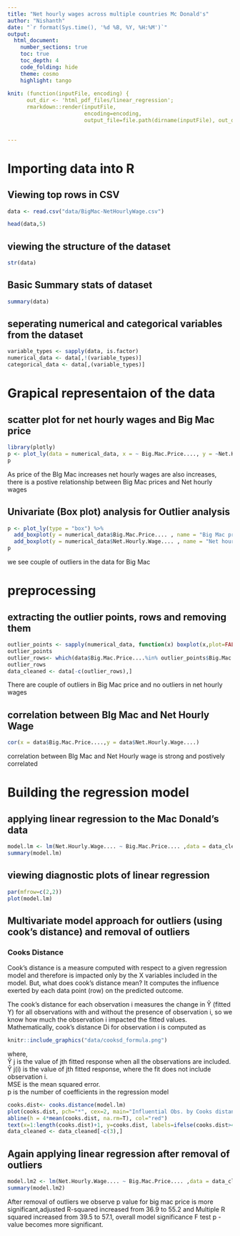 ```yaml
---
title: "Net hourly wages across multiple countries Mc Donald's"
author: "Nishanth"
date: "`r format(Sys.time(), '%d %B, %Y, %H:%M')`"
output:
  html_document:
    number_sections: true
    toc: true
    toc_depth: 4
    code_folding: hide
    theme: cosmo
    highlight: tango
    
knit: (function(inputFile, encoding) { 
      out_dir <- 'html_pdf_files/linear_regression';
      rmarkdown::render(inputFile,
                        encoding=encoding, 
                        output_file=file.path(dirname(inputFile), out_dir, 'Linear_regression.html')) })
    

---
```



# Importing data into R

## Viewing top rows in CSV
```r
data <- read.csv("data/BigMac-NetHourlyWage.csv")

head(data,5)
```


## viewing the structure of the dataset 

```r
str(data)
```

## Basic Summary stats of dataset

```r
summary(data)
```

## seperating numerical and categorical variables from the dataset
```r
variable_types <- sapply(data, is.factor) 
numerical_data <- data[,!(variable_types)]
categorical_data <- data[,(variable_types)]

```


# Grapical representaion of the data

## scatter plot for net hourly wages and Big Mac price


```r
library(plotly)
p <- plot_ly(data = numerical_data, x = ~ Big.Mac.Price...., y = ~Net.Hourly.Wage....)
p
```

As price of the BIg Mac increases net hourly wages are also increases, there is a postive relationship between Big Mac prices and Net hourly wages

## Univariate (Box plot) analysis for Outlier analysis

```r
p <- plot_ly(type = "box") %>%
  add_boxplot(y = numerical_data$Big.Mac.Price.... , name = "Big Mac price")  %>%
  add_boxplot(y = numerical_data$Net.Hourly.Wage.... , name = "Net hourly wage") 
p
```

we see couple of outliers in the data for Big Mac 

# preprocessing
## extracting the outlier points, rows and removing them
```r
outlier_points <- sapply(numerical_data, function(x) boxplot(x,plot=FALSE)$out)
outlier_points
outlier_rows<- which(data$Big.Mac.Price....%in% outlier_points$Big.Mac.Price....)
outlier_rows
data_cleaned <- data[-c(outlier_rows),]
```

There are couple of outliers in Big Mac price and no outliers in net hourly wages

## correlation between BIg Mac and Net Hourly Wage
```r
cor(x = data$Big.Mac.Price....,y = data$Net.Hourly.Wage....)
```

correlation between BIg Mac and Net Hourly wage is strong and postively correlated

# Building the regression model
## applying linear regression to the Mac Donald's data
```r
model.lm <- lm(Net.Hourly.Wage.... ~ Big.Mac.Price.... ,data = data_cleaned)
summary(model.lm)
```


## viewing diagnostic plots of linear regression
```r
par(mfrow=c(2,2))
plot(model.lm)
```


## Multivariate model approach for outliers (using cook's distance) and removal of outliers

### Cooks Distance

Cook’s distance is a measure computed with respect to a given regression model and therefore is impacted only by the X variables included in the model. But, what does cook’s distance mean? It computes the influence exerted by each data point (row) on the predicted outcome.

The cook’s distance for each observation i measures the change in Ŷ  (fitted Y) for all observations with and without the presence of observation i, so we know how much the observation i impacted the fitted values. Mathematically, cook’s distance Di for observation i is computed as

```r
knitr::include_graphics("data/cooksd_formula.png")
```

where,
<br />
Ŷ j is the value of jth fitted response when all the observations are included.
<br />
Ŷ j(i) is the value of jth fitted response, where the fit does not include observation i.
<br />
MSE is the mean squared error.
<br />
p is the number of coefficients in the regression model

```r
cooks.dist<- cooks.distance(model.lm)
plot(cooks.dist, pch="*", cex=2, main="Influential Obs. by Cooks distance",xlab = "observations",ylab = "cook's distance")
abline(h = 4*mean(cooks.dist, na.rm=T), col="red")
text(x=1:length(cooks.dist)+1, y=cooks.dist, labels=ifelse(cooks.dist>4*mean(cooks.dist, na.rm=T),names(cooks.dist),""), col="red")
data_cleaned <- data_cleaned[-c(3),]
```


## Again applying linear regression after removal of outliers

```r
model.lm2 <- lm(Net.Hourly.Wage.... ~ Big.Mac.Price.... ,data = data_cleaned)
summary(model.lm2)
```

After removal of outliers we observe p value for big mac price is more significant,adjusted R-squared increased from 36.9 to 55.2 and Multiple R squared increased from 39.5 to 57.1, overall model significance F test p - value becomes more significant.


